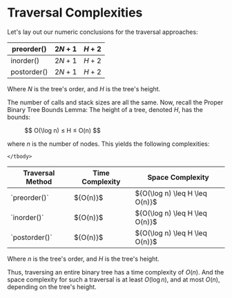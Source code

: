 # Traversal Complexities

Let's lay out our numeric conclusions for the traversal approaches:

| preorder()  | ${2N + 1}$ | ${H + 2}$ |
| ----------- | ---------- | --------- |
| inorder()   | ${2N + 1}$ | ${H + 2}$ |
| postorder() | ${2N + 1}$ | ${H + 2}$ |

Where ${N}$ is the tree's order, and ${H}$ is the tree's height.

The number of calls and stack sizes are all the same. Now, recall the
Proper Binary Tree Bounds Lemma: The height of a tree, denoted ${H,}$ has
the bounds:

<figure>$$ O(\log n) ≤ H ≤ O(n) $$</figure>

where ${n}$ is the number of nodes. This yields the following complexities:

<table>
	<thead>
		<th>Traversal Method</th>
		<th>Time Complexity</th>
		<th>Space Complexity</th>
	</thead>
	<tbody>
		<tr>
			<td>`preorder()`</td>
			<td>${O(n)}$</td>
			<td>${O(\log n) \leq H \leq O(n)}$</td>
		</tr>
		<tr>
			<td>`inorder()`</td>
			<td>${O(n)}$</td>
			<td>${O(\log n) \leq H \leq O(n)}$</td>
		</tr>
		<tr>
			<td>`postorder()`</td>
			<td>${O(n)}$</td>
			<td>${O(\log n) \leq H \leq O(n)}$</td>
		</tr>
		
	</tbody>
</table>

Where ${n}$ is the tree's order, and ${H}$ is the tree's height.

Thus, traversing an entire binary tree has a time complexity of ${O(n).}$
And the space complexity for such a traversal is at least ${O(\log n),}$
and at most ${O(n),}$ depending on the tree's height.
